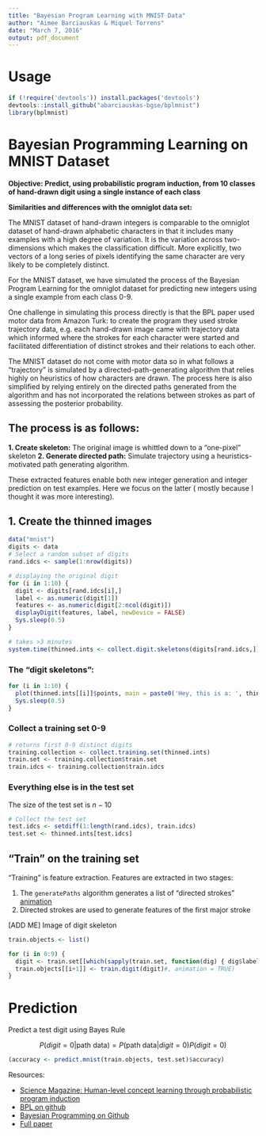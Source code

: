 ```yaml
---
title: "Bayesian Program Learning with MNIST Data"
author: "Aimee Barciauskas & Miquel Torrens"
date: "March 7, 2016"
output: pdf_document
---
```


# Usage

```r
if (!require('devtools')) install.packages('devtools')
devtools::install_github("abarciauskas-bgse/bplmnist")
library(bplmnist)
```

# Bayesian Programming Learning on MNIST Dataset

**Objective: Predict, using probabilistic program induction, from 10 classes of hand-drawn digit using a single instance of each class**

**Similarities and differences with the omniglot data set:**

The MNIST dataset of hand-drawn integers is comparable to the omniglot dataset of hand-drawn alphabetic characters in that it includes many examples with a high degree of variation. It is the variation across two-dimensions which makes the classification difficult. More explicitly, two vectors of a long series of pixels identifying the same character are very likely to be completely distinct.

For the MNIST dataset, we have simulated the process of the Bayesian Program Learning for the omniglot dataset for predicting new integers using a single example from each class 0-9.

One challenge in simulating this process directly is that the BPL paper used motor data from Amazon Turk: to create the program they used stroke trajectory data, e.g. each hand-drawn image came with trajectory data which informed where the strokes for each character were started and facilitated differentiation of distinct strokes and their relations to each other.

The MNIST dataset do not come with motor data so in what follows a "trajectory" is simulated by a directed-path-generating algorithm that relies highly on heuristics of how characters are drawn. The process here is also simplified by relying  entirely on the directed paths generated from the algorithm and has not incorporated the relations between strokes as part of assessing the posterior probability.

## The process is as follows:

**1. Create skeleton:** The original image is whittled down to a "one-pixel" skeleton
**2. Generate directed path:** Simulate trajectory using a heuristics-motivated path generating algorithm.

These extracted features enable both new integer generation and integer prediction on test examples. Here we focus on the latter ( mostly because I thought it was more interesting).

## 1. Create the thinned images

```r
data("mnist")
digits <- data
# Select a random subset of digits
rand.idcs <- sample(1:nrow(digits))

# displaying the original digit
for (i in 1:10) {
  digit <- digits[rand.idcs[i],]
  label <- as.numeric(digit[1])
  features <- as.numeric(digit[2:ncol(digit)])
  displayDigit(features, label, newDevice = FALSE)
  Sys.sleep(0.5)
}

# takes >3 minutes
system.time(thinned.ints <- collect.digit.skeletons(digits[rand.idcs,]))
```

### The "digit skeletons":

```r
for (i in 1:10) {
  plot(thinned.ints[[i]]$points, main = paste0('Hey, this is a: ', thinned.ints[[i]]$label), pch = 19, ylim = c(-16,0), xlim = c(0,16))
  Sys.sleep(0.5)
}
```

### Collect a training set 0-9

```r
# returns first 0-9 distinct digits
training.collection <- collect.training.set(thinned.ints)
train.set <- training.collection$train.set
train.idcs <- training.collection$train.idcs
```

### Everything else is in the test set

The size of the test set is $n-10$

```r
# Collect the test set
test.idcs <- setdiff(1:length(rand.idcs), train.idcs)
test.set <- thinned.ints[test.idcs]
```

## "Train" on the training set

"Training" is feature extraction. Features are extracted in two stages:

1. The `generatePaths` algorithm generates a list of "directed strokes" [animation](https://youtu.be/htCA3S_pigk)
2. Directed strokes are used to generate features of the first major stroke

[ADD ME] Image of digit skeleton

```r
train.objects <- list()

for (i in 0:9) {
  digit <- train.set[[which(sapply(train.set, function(dig) { dig$label == i }))]]
  train.objects[[i+1]] <- train.digit(digit)#, animation = TRUE)
}
```

# Prediction

Predict a test digit using Bayes Rule

$$P(digit = 0| \text{path data}) = P(\text{path data} | digit = 0) P(digit = 0)$$

```r
(accuracy <- predict.mnist(train.objects, test.set)$accuracy)
```

Resources:

* [Science Magazine: Human-level concept learning through probabilistic program induction](http://science.sciencemag.org/content/sci/350/6266/1332.full.pdf)
* [BPL on github](https://github.com/brendenlake/BPL)
* [Bayesian Programming on Github](https://en.wikipedia.org/wiki/Bayesian_programming)
* [Full paper](http://science.sciencemag.org/content/sci/suppl/2015/12/09/350.6266.1332.DC1/Lake-SM.pdf)


